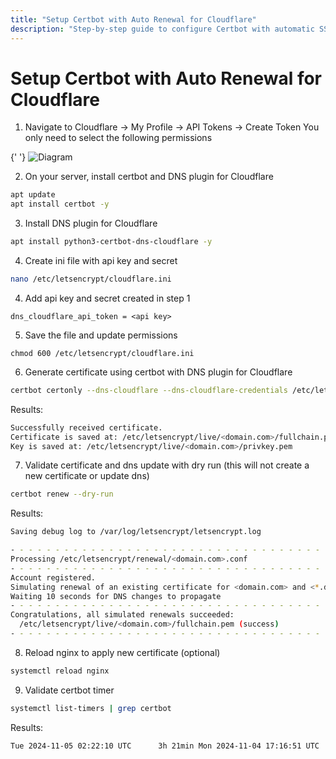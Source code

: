 ```yaml
---
title: "Setup Certbot with Auto Renewal for Cloudflare"
description: "Step-by-step guide to configure Certbot with automatic SSL certificate renewal using Cloudflare DNS API for AR.IO Gateway"
---
```


# Setup Certbot with Auto Renewal for Cloudflare

1. Navigate to Cloudflare -> My Profile -> API Tokens -> Create Token
   You only need to select the following permissions

{' '}
![Diagram](https://arweave.net/GMzqNXNCQMSLqyt7SV7FrGOgCuGBeaO5qjRWibFkVBE)

2. On your server, install certbot and DNS plugin for Cloudflare

```bash
apt update
apt install certbot -y
```

3. Install DNS plugin for Cloudflare

```bash
apt install python3-certbot-dns-cloudflare -y
```

4. Create ini file with api key and secret

```bash
nano /etc/letsencrypt/cloudflare.ini
```

4. Add api key and secret created in step 1

```
dns_cloudflare_api_token = <api key>
```

5. Save the file and update permissions

```
chmod 600 /etc/letsencrypt/cloudflare.ini
```

6. Generate certificate using certbot with DNS plugin for Cloudflare

```bash
certbot certonly --dns-cloudflare --dns-cloudflare-credentials /etc/letsencrypt/cloudflare.ini -d <domain.com> -d <\*.domain.com>
```

Results:

```bash
Successfully received certificate.
Certificate is saved at: /etc/letsencrypt/live/<domain.com>/fullchain.pem
Key is saved at: /etc/letsencrypt/live/<domain.com>/privkey.pem
```

7. Validate certificate and dns update with dry run (this will not create a new certificate or update dns)

```bash
certbot renew --dry-run
```

Results:

```bash
Saving debug log to /var/log/letsencrypt/letsencrypt.log

- - - - - - - - - - - - - - - - - - - - - - - - - - - - - - - - - - - - - - - -
Processing /etc/letsencrypt/renewal/<domain.com>.conf
- - - - - - - - - - - - - - - - - - - - - - - - - - - - - - - - - - - - - - - -
Account registered.
Simulating renewal of an existing certificate for <domain.com> and <*.domain.com>
Waiting 10 seconds for DNS changes to propagate
- - - - - - - - - - - - - - - - - - - - - - - - - - - - - - - - - - - - - - - -
Congratulations, all simulated renewals succeeded:
  /etc/letsencrypt/live/<domain.com>/fullchain.pem (success)
- - - - - - - - - - - - - - - - - - - - - - - - - - - - - - - - - - - - - - - -
```

8. Reload nginx to apply new certificate (optional)

```bash
systemctl reload nginx
```

9. Validate certbot timer

```bash
systemctl list-timers | grep certbot
```

Results:

```bash
Tue 2024-11-05 02:22:10 UTC      3h 21min Mon 2024-11-04 17:16:51 UTC  5h 43min ago certbot.timer                  certbot.service
```
